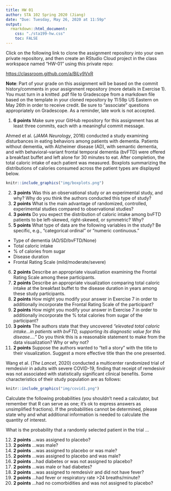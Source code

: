 ---
title: HW 01
author: STA 102 Spring 2020 (Jiang)
date: "Due: Tuesday, May 26, 2020 at 11:59p"
output:
  rmarkdown::html_document:
    css: "./sta199-hw.css"
    toc: FALSE
---

Click on the following link to clone the assignment repository into your own private repository, and then create an RStudio Cloud project in the class workspace named "HW-01" using this private repo: 

[https://classroom.github.com/a/BiLy9VxR](https://classroom.github.com/a/BiLy9VxR)

**Note**: Part of your grade on this assignment will be based on the commit history/comments in your assignment repository (more details in Exercise 1). You must turn in a knitted .pdf file to Gradescope from a markdown file based on the template in your cloned repository by 11:59p US Eastern on May 26th in order to receive credit. Be sure to "associate" questions appropriately on Gradescope. As a reminder, late work is not accepted.

1. **6 points** Make sure your GitHub repository for this assignment has at least three commits, each with a meaningful commit message.

Ahmed et al. (*JAMA Neurology*, 2016) conducted a study examining disturbances in eating behaviors among patients with dementia. Patients without dementia, with Alzheimer disease (AD), with semantic dementia, and with behavioral-variant frontal temporal dementia (bvFTD) were offered a breakfast buffet and left alone for 30 minutes to eat. After completion, the total caloric intake of each patient was measured. Boxplots summarizing the distributions of calories consumed across the patient types are displayed below.

```{r boxplots, fig.margin = TRUE, echo = FALSE, out.width = "100%", out.extra='style="background-color: #00539B; padding:2px; display: inline-block;"'}
knitr::include_graphics("img/boxplots.png")
```

2. **3 points** Was this an observational study or an experimental study, and why? Why do you think the authors conducted this type of study?
3. **2 points** What is the main advantage of randomized, controlled, experimental studies compared to observational studies? 
4. **3 points** Do you expect the distribution of caloric intake among bvFTD patients to be left-skewed, right-skewed, or symmetric? Why?
5. **5 points** What type of data are the following variables in the study? Be specific, e.g., "categorical ordinal" or "numeric continuous."
- Type of dementia (AD/SD/bvFTD/None)
- Total caloric intake 
- % of calories from sugar 
- Disease duration
- Frontal Rating Scale (mild/moderate/severe)
6. **2 points** Describe an appropriate visualization examining the Frontal Rating Scale among these participants.
7. **2 points** Describe an appropriate visualization comparing total caloric intake at the breakfast buffet to the disease duration in years among these study participants.
8. **2 points** How might you modify your answer in Exercise 7 in order to additionally incorporate the Frontal Rating Scale of the participant?
9. **2 points** How might you modify your answer in Exercise 7 in order to additionally incorporate the % total calories from sugar of the participant?
10. **3 points** The authors state that they uncovered *"elevated total caloric intake...in patients with bvFTD, supporting its diagnostic value for this disease...."* Do you think this is a reasonable statement to make from the data visualization? Why or why not?
11. **2 points** Suppose the authors wanted to "tell a story" with the title to their visualization. Suggest a more effective title than the one presented.

Wang et al. (*The Lancet*, 2020) conducted a multicenter randomized trial of remdesivir in adults with severe COVID-19, finding that receipt of remdesivir was not associated with statistically significant clinical benefits. Some characteristics of their study population are as follows:

```{r covid1, fig.margin = TRUE, echo = FALSE, out.width = "100%", out.extra='style="background-color: #00539B; padding:2px; display: inline-block;"'}
knitr::include_graphics("img/covid1.png")
```

Calculate the following probabilities (you shouldn't need a calculator, but remember that R can serve as one; it's ok to express answers as unsimplified fractions). If the probabilities cannot be determined, please state why and what additional information is needed to calculate the quantity of interest.

What is the probability that a randomly selected patient in the trial ...

12. **2 points** ...was assigned to placebo?
13. **2 points** ...was male?
14. **2 points** ...was assigned to placebo or was male?
15. **2 points** ...was assigned to placebo and was male?
16. **2 points** ...had diabetes or was not assigned to placebo?
17. **2 points** ...was male or had diabetes?
18. **2 points** ...was assigned to remdesivir and did not have fever?
19. **2 points** ...had fever or respiratory rate >24 breaths/minute?
20. **2 points** ...had no comorbidities and was not assigned to placebo?